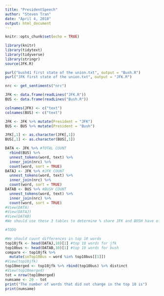 ```yaml
---
title: "PresidentSpeech"
author: "Steven Tran"
date: "April 4, 2018"
output: html_document
---
```


```r
knitr::opts_chunk$set(echo = TRUE)
```

```r
library(knitr)
library(tidytext)
library(tidyverse)
library(stringr)
source(JFK.R)

purl("bush41 first state of the union.txt", output = "Bush.R")
purl("JFK first state of the union.txt", output = "JFK.R")

nrc <- get_sentiments("nrc")

JFK <- data.frame(readLines("JFK.R"))
BUS <- data.frame(readLines("Bush.R"))

colnames(JFK) <- c("text")
colnames(BUS) <- c("text")

JFK <- JFK %>% mutate(President = "JFK")
BUS <- BUS %>% mutate(President = "Bush")

JFK[,1] <- as.character(JFK[,1])
BUS[,1] <- as.character(BUS[,1])

DATA <- JFK %>% #TOTAL COUNT
  rbind(BUS) %>% 
  unnest_tokens(word, text) %>% 
  inner_join(nrc) %>%
  count(word, sort = TRUE)
DATAJ <- JFK %>% #JFK COUNT
  unnest_tokens(word, text) %>% 
  inner_join(nrc) %>%
  count(word, sort = TRUE)
DATAB <- BUS %>% #BUSH COUNT
  unnest_tokens(word, text) %>% 
  inner_join(nrc) %>%
  count(word, sort = TRUE)
#View(DATA)
#View(DATAJ)
#View(DATAB)
#We should use these 3 tables to determine % share JFK and BUSH have of total

#TODO

#We should count differences in top 10 words
top10jfk <- head(DATAJ,10)[1] #top 10 words for jfk
top10bus <- head(DATAB,10)[1] #top 10 words for bush
compare <- top10jfk %>% 
  mutate(inTop10Bus = word %in% top10bus[[1]])
#View(top10jfk)
top10merged <- top10jfk %>% rbind(top10bus) %>% distinct
#View(top10merged)
tot = nrow(top10merged)
numsame <- 20 - tot
print("The number of words that did not change in the top 10 is") 
print(numsame)
```
